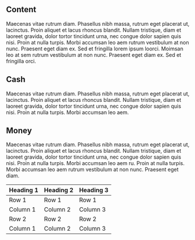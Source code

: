 ## **Content**

Maecenas vitae rutrum diam. Phasellus nibh massa, rutrum eget placerat ut, lacinctus. Proin aliquet et lacus rhoncus blandit. Nullam tristique, diam et laoreet gravida, dolor tortor tincidunt urna, nec congue dolor sapien quis nisi. Proin at nulla turpis. Morbi accumsan leo aem rutrum vestibulum at non nunc. Praesent eget diam ex. Sed et fringilla  lorem ipsum loorci. Moimsan leo at sem rutrum vestibulum at non nunc. Praesent eget diam ex. Sed et fringilla orci.

## **Cash**

Maecenas vitae rutrum diam. Phasellus nibh massa, rutrum eget placerat ut, lacinctus. Proin aliquet et lacus rhoncus blandit. Nullam tristique, diam et laoreet gravida, dolor tortor tincidunt urna, nec congue dolor sapien quis nisi. Proin at nulla turpis. Morbi accumsan leo aem.

## **Money**

Maecenas vitae rutrum diam. Phasellus nibh massa, rutrum eget placerat ut, lacinctus. Proin aliquet et lacus rhoncus blandit. Nullam tristique, diam et laoreet gravida, dolor tortor tincidunt urna, nec congue dolor sapien quis nisi. Proin at nulla turpis. Morbi accumsan leo aem ru. Proin at nulla turpis. Morbi accumsan leo aem rutrum vestibulum at non nunc. Praesent eget diam.

| Heading 1 | Heading 2 | Heading 3 |
| -------- | -------- | -------- |
| Row 1    | Row 1    | Row 1    |
| Column 1 | Column 2 | Column 3 |
| Row 2    | Row 2    | Row 2    |
| Column 1 | Column 2 | Column 3 |